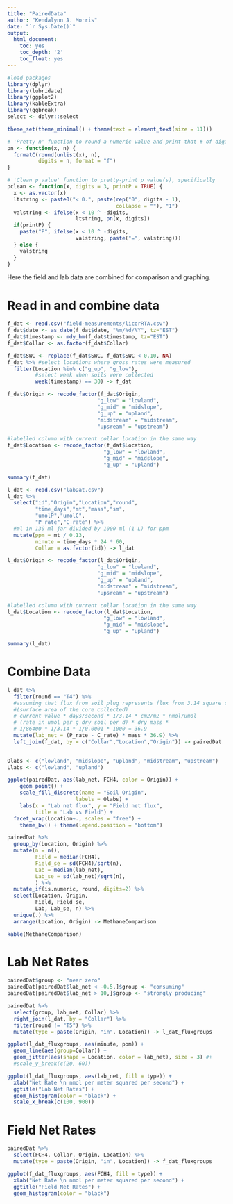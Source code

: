 ```yaml
---
title: "PairedData"
author: "Kendalynn A. Morris"
date: "`r Sys.Date()`"
output:
  html_document:
    toc: yes
    toc_depth: '2'
    toc_float: yes
---
```


```r
#load packages
library(dplyr)
library(lubridate)
library(ggplot2)
library(kableExtra)
library(ggbreak)
select <- dplyr::select

theme_set(theme_minimal() + theme(text = element_text(size = 11)))

# 'Pretty n' function to round a numeric value and print that # of digits 
pn <- function(x, n) {
  formatC(round(unlist(x), n),
          digits = n, format = "f")
}

# 'Clean p value' function to pretty-print p value(s), specifically
pclean <- function(x, digits = 3, printP = TRUE) {
  x <- as.vector(x)
  ltstring <- paste0("< 0.", paste(rep("0", digits - 1), 
                                   collapse = ""), "1")
  valstring <- ifelse(x < 10 ^ -digits, 
                      ltstring, pn(x, digits))
  if(printP) {
    paste("P", ifelse(x < 10 ^ -digits, 
                      valstring, paste("=", valstring)))
  } else {
    valstring
  }
}
```

Here the field and lab data are combined for comparison and graphing.

# Read in and combine data

```r
f_dat <- read.csv("field-measurements/licorRTA.csv")
f_dat$date <- as_date(f_dat$date, "%m/%d/%Y", tz="EST")
f_dat$timestamp <- mdy_hm(f_dat$timestamp, tz="EST")
f_dat$Collar <- as.factor(f_dat$Collar)

f_dat$SWC <- replace(f_dat$SWC, f_dat$SWC < 0.10, NA)
f_dat %>% #select locations where gross rates were measured
  filter(Location %in% c("g_up", "g_low"),
         #select week when soils were collected
         week(timestamp) == 30) -> f_dat

f_dat$Origin <- recode_factor(f_dat$Origin,
                             "g_low" = "lowland",
                             "g_mid" = "midslope",
                             "g_up" = "upland",
                             "midstream" = "midstream",
                             "upsream" = "upstream")

#labelled column with current collar location in the same way
f_dat$Location <- recode_factor(f_dat$Location,
                               "g_low" = "lowland",
                               "g_mid" = "midslope",
                               "g_up" = "upland")

summary(f_dat)
```

```r
l_dat <- read.csv("labDat.csv")
l_dat %>%
  select("id","Origin","Location","round",
         "time_days","mt","mass","sm",
         "umolP","umolC",
         "P_rate","C_rate") %>%
  #ml in 130 ml jar divided by 1000 ml (1 L) for ppm
  mutate(ppm = mt / 0.13,
         minute = time_days * 24 * 60,
         Collar = as.factor(id)) -> l_dat

l_dat$Origin <- recode_factor(l_dat$Origin,
                             "g_low" = "lowland",
                             "g_mid" = "midslope",
                             "g_up" = "upland",
                             "midstream" = "midstream",
                             "upsream" = "upstream")

#labelled column with current collar location in the same way
l_dat$Location <- recode_factor(l_dat$Location,
                               "g_low" = "lowland",
                               "g_mid" = "midslope",
                               "g_up" = "upland")

summary(l_dat)
```

# Combine Data

```r

l_dat %>%
  filter(round == "T4") %>%
  #assuming that flux from soil plug represents flux from 3.14 square centimeters
  #(surface area of the core collected)
  # current value * days/second * 1/3.14 * cm2/m2 * nmol/umol
  # (rate in umol per g dry soil per d) * dry mass *
  # 1/86400 * 1/3.14 * 1/0.0001 * 1000 = 36.9
  mutate(lab_net = (P_rate - C_rate) * mass * 36.9) %>%
  left_join(f_dat, by = c("Collar","Location","Origin")) -> pairedDat 
  

Olabs <- c("lowland", "midslope", "upland", "midstream", "upstream")
Llabs <- c("lowland", "upland")
```

```r

ggplot(pairedDat, aes(lab_net, FCH4, color = Origin)) +
    geom_point() +
    scale_fill_discrete(name = "Soil Origin",
                      labels = Olabs) +
    labs(x = "Lab net flux", y = "Field net flux",
         title = "Lab vs Field") +
  facet_wrap(Location~., scales = "free") +
    theme_bw() + theme(legend.position = "bottom")

pairedDat %>%
  group_by(Location, Origin) %>%
  mutate(n = n(),
         Field = median(FCH4),
         Field_se = sd(FCH4)/sqrt(n),
         Lab = median(lab_net),
         Lab_se = sd(lab_net)/sqrt(n),
         ) %>%
  mutate_if(is.numeric, round, digits=2) %>%
  select(Location, Origin,
         Field, Field_se,
         Lab, Lab_se, n) %>%
  unique(.) %>%
  arrange(Location, Origin) -> MethaneComparison

kable(MethaneComparison)

```

# Lab Net Rates

```r

pairedDat$group <- "near zero"
pairedDat[pairedDat$lab_net < -0.5,]$group <- "consuming"
pairedDat[pairedDat$lab_net > 10,]$group <- "strongly producing"

pairedDat %>%
  select(group, lab_net, Collar) %>%
  right_join(l_dat, by = "Collar") %>%
  filter(round != "T5") %>%
  mutate(type = paste(Origin, "in", Location)) -> l_dat_fluxgroups

ggplot(l_dat_fluxgroups, aes(minute, ppm)) +
  geom_line(aes(group=Collar)) +
  geom_jitter(aes(shape = Location, color = lab_net), size = 3) #+
  #scale_y_break(c(20, 60))

ggplot(l_dat_fluxgroups, aes(lab_net, fill = type)) +
  xlab("Net Rate \n nmol per meter squared per second") +
  ggtitle("Lab Net Rates") +
  geom_histogram(color = "black") +
  scale_x_break(c(100, 900))

```

# Field Net Rates

```r

pairedDat %>%
  select(FCH4, Collar, Origin, Location) %>%
  mutate(type = paste(Origin, "in", Location)) -> f_dat_fluxgroups

ggplot(f_dat_fluxgroups, aes(FCH4, fill = type)) +
  xlab("Net Rate \n nmol per meter squared per second") +
  ggtitle("Field Net Rates") +
  geom_histogram(color = "black")

```
